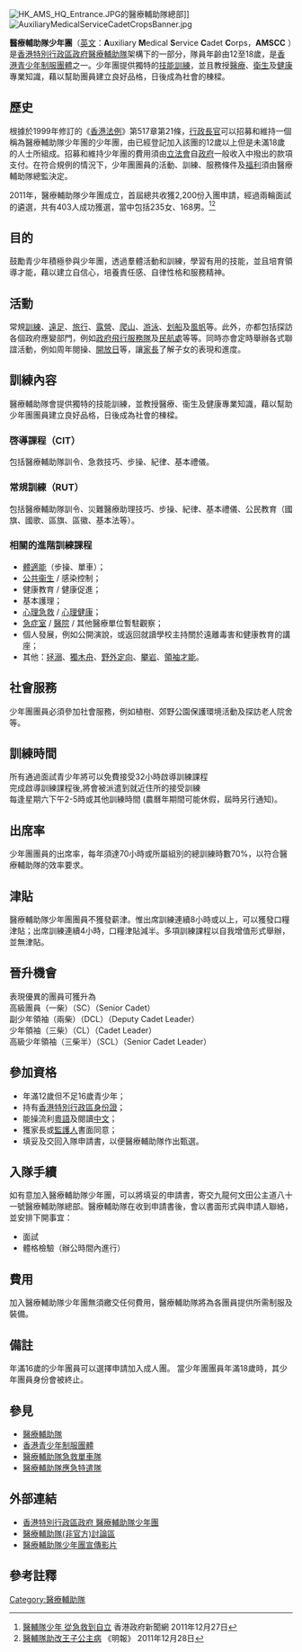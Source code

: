 {{Infobox Organization
|name          = 醫療輔助隊少年團
|english name = Auxiliary Medical Service Cadet Corps
<!-- 注释: |image        = Auxiliary Medical Service.svg -->
|image_border = Auxiliary Medical Service Logo
|size         = 
|caption      = 醫療輔助隊隊徽
|map          = 
|msize        = 
|mcaption     = 
|motto        = 勤學習，愛服務，有志向，好前途<br>We learn, We serve, We achieve
|formation    = 2011年
|extinction   = 
|type         = 制服團體
|headquarters = 醫療輔助隊少年團
|location     = [[香港|香港]][[九龍|九龍]][[何文田|何文田]][[公主道|公主道]]81號
|membership   = 
|language     = 
|leader_title = 總監
|leader_name  = [[陳漢儀|陳漢儀]][[太平紳士|太平紳士]]|
|key_people   = 
|num_staff    = 
|budget       = 
|website      = http://www.ams.gov.hk/chi/cadet.htm|
}}

[[File:HK_AMS_HQ_Entrance.JPG|thumb]]的醫療輔助隊總部]]
[[File:AuxiliaryMedicalServiceCadetCropsBanner.jpg|thumb]]

'''醫療輔助隊少年團'''（[[英文|英文]]：'''A'''uxiliary '''M'''edical '''S'''ervice  '''C'''adet '''C'''orps，'''AMSCC''' ）是[[香港特別行政區政府|香港特別行政區政府]][[醫療輔助隊|醫療輔助隊]]架構下的一部分，隊員年齡由12至18歲，是[[香港青少年制服團體|香港青少年制服團體]]之一。少年團提供獨特的[[技能|技能]][[訓練|訓練]]，並且教授[[醫療|醫療]]、[[衛生|衛生]]及[[健康|健康]]專業知識，藉以幫助團員建立良好品格，日後成為社會的棟樑。

==歷史==
根據於1999年修訂的《[[香港法例|香港法例]]》第517章第21條，[[行政長官|行政長官]]可以招募和維持一個稱為醫療輔助隊少年團的少年團，由已經登記加入該團的12歲以上但是未滿18歲的人士所組成。招募和維持少年團的費用須由[[香港特別行政區立法會|立法會]]自[[政府|政府]]一般收入中撥出的款項支付。在符合規例的情況下，少年團團員的活動、訓練、服務條件及[[福利|福利]]須由醫療輔助隊總監決定。

2011年，醫療輔助隊少年團成立，首屆總共收獲2,200份入團申請，經過兩輪面試的遴選，共有403人成功獲選，當中包括235女、168男。<ref>[http://www.news.gov.hk/tc/categories/law_order/html/2011/12/20111222_170454.shtml 醫輔隊少年 從急救到自立] 香港政府新聞網 2011年12月27日</ref><ref>[http://hk.news.yahoo.com/醫輔隊助改王子公主病-211740765.html 醫輔隊助改王子公主病] 《明報》 2011年12月28日</ref>

==目的==
鼓勵青少年積極參與少年團，透過羣體活動和訓練，學習有用的技能，並且培育領導才能，藉以建立自信心，培養責任感、自律性格和服務精神。

==活動==
常規[[訓練|訓練]]、[[遠足|遠足]]、[[旅行|旅行]]、[[露營|露營]]、[[爬山|爬山]]、[[游泳|游泳]]、[[划船|划船]]及[[風帆|風帆]]等。此外，亦都包括探訪各個政府應變部門，例如[[政府飛行服務隊|政府飛行服務隊]]及[[民航處|民航處]]等等。同時亦會定時舉辦各式聯誼活動，例如周年閱操、[[開放日|開放日]]等，讓[[家長|家長]]了解子女的表現和進度。

==訓練內容==
醫療輔助隊會提供獨特的技能訓練，並教授醫療、衞生及健康專業知識，藉以幫助少年團團員建立良好品格，日後成為社會的棟樑。

===啓導課程（CIT） ===
包括醫療輔助隊訓令、急救技巧、步操、紀律、基本禮儀。

===常規訓練（RUT）===
包括醫療輔助隊訓令、災難醫療助理技巧、步操、紀律、基本禮儀、公民教育（國旗、國歌、區旗、區徽、基本法等）。

===相關的進階訓練課程===
*[[體適能|體適能]]（步操、單車）； 
*[[公共衞生|公共衞生]] / 感染控制； 
*健康教育 / 健康促進； 
*基本護理； 
*[[心理|心理]][[急救|急救]] / [[心理健康|心理健康]]； 
*[[急症室|急症室]] / [[醫院|醫院]] / 其他醫療單位暫駐觀察； 
*個人發展，例如公開演說，或返回就讀學校主持關於遠離毒害和健康教育的講座； 
*其他：[[拯溺|拯溺]]、[[獨木舟|獨木舟]]、[[野外定向|野外定向]]、[[攀岩|攀岩]]、[[領袖才能|領袖才能]]。

==社會服務==
少年團團員必須參加社會服務，例如植樹、郊野公園保護環境活動及探訪老人院舍等。

==訓練時間==
所有通過面試青少年將可以免費接受32小時啟導訓練課程
<br>
完成啟導訓練課程後,將會被派遣到就近住所的接受訓練
<br>
每逢星期六下午2-5時或其他訓練時間 (農曆年期間可能休假，屆時另行通知)。

==出席率==
少年團團員的出席率，每年須達70小時或所屬組別的總訓練時數70%，以符合醫療輔助隊的效率要求。

==津貼==
醫療輔助隊少年團團員不獲發薪津。惟出席訓練連續8小時或以上，可以獲發口糧津貼；出席訓練連續4小時，口糧津貼減半。多項訓練課程以自我增值形式舉辦，並無津貼。

==晉升機會==
表現優異的團員可獲升為<br>高級團員（一柴）（SC）（Senior Cadet）<br>
副少年領袖（兩柴）（DCL）（Deputy Cadet Leader）<br>
少年領袖（三柴）（CL）（Cadet Leader）<br>
高級少年領袖（三柴半）（SCL）（Senior Cadet Leader）

==參加資格==
*年滿12歲但不足16歲青少年； 
*持有[[香港身份證|香港特別行政區身份證]]； 
*能操流利[[粵語|粵語]]及閱讀[[中文|中文]]； 
*獲家長或[[監護人|監護人]]書面同意； 
*填妥及交回入隊申請書，以便醫療輔助隊作出甄選。

==入隊手續==
如有意加入醫療輔助隊少年團，可以將填妥的申請書，寄交九龍何文田公主道八十一號醫療輔助隊總部。醫療輔助隊在收到申請書後，會以書面形式與申請人聯絡，並安排下開事宜：

*面試
*體格檢驗（辦公時間內進行）

==費用==
加入醫療輔助隊少年團無須繳交任何費用，醫療輔助隊將為各團員提供所需制服及裝備。

==備註==
年滿16歲的少年團員可以選擇申請加入成人團。 
當少年團團員年滿18歲時，其少年團員身份會被終止。 

== 參見 ==
* [[醫療輔助隊|醫療輔助隊]]
* [[香港青少年制服團體|香港青少年制服團體]]
* [[醫療輔助隊急救單車隊|醫療輔助隊急救單車隊]]
* [[醫療輔助隊應急特遣隊|醫療輔助隊應急特遣隊]]

==外部連結==
*[http://www.ams.gov.hk/chi/cadet.htm 香港特別行政區政府 醫療輔助隊少年團]
*[https://web.archive.org/web/20071001161810/http://www.amsforum.org/ 醫療輔助隊(非官方)討論區]
*[http://www.youtube.com/watch?v=_9uPSGWOHlw 醫療輔助隊少年團宣傳影片] {{Wayback|url=http://www.youtube.com/watch?v=_9uPSGWOHlw |date=20190614082800 }}

==參考註釋==
{{reflist}}

{{香港青少年制服團體}}

[[Category:醫療輔助隊|Category:醫療輔助隊]]